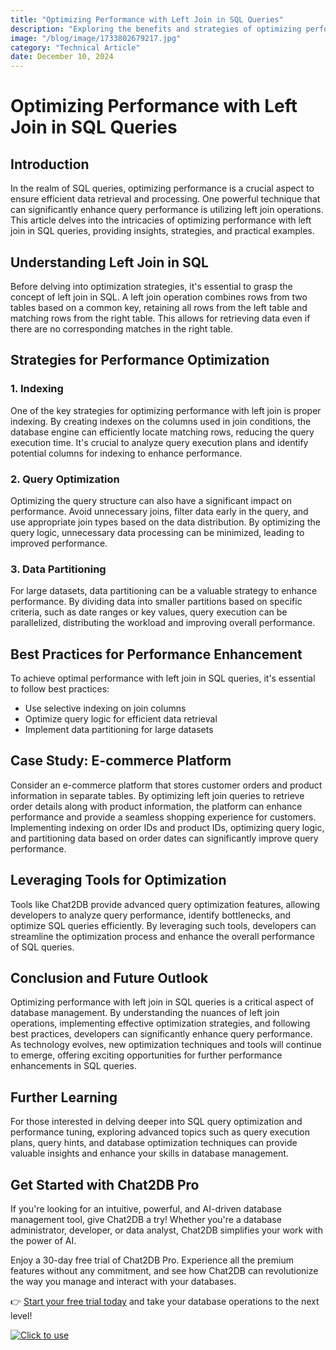 ```yaml
---
title: "Optimizing Performance with Left Join in SQL Queries"
description: "Exploring the benefits and strategies of optimizing performance using left join in SQL queries."
image: "/blog/image/1733802679217.jpg"
category: "Technical Article"
date: December 10, 2024
---
```


# Optimizing Performance with Left Join in SQL Queries


<Authors date="December 10, 2024">
  <Author name="Ethan Clarke" link="https://chat2db.ai" />
</Authors>

## Introduction

In the realm of SQL queries, optimizing performance is a crucial aspect to ensure efficient data retrieval and processing. One powerful technique that can significantly enhance query performance is utilizing left join operations. This article delves into the intricacies of optimizing performance with left join in SQL queries, providing insights, strategies, and practical examples.

## Understanding Left Join in SQL

Before delving into optimization strategies, it's essential to grasp the concept of left join in SQL. A left join operation combines rows from two tables based on a common key, retaining all rows from the left table and matching rows from the right table. This allows for retrieving data even if there are no corresponding matches in the right table.

## Strategies for Performance Optimization

### 1. Indexing

One of the key strategies for optimizing performance with left join is proper indexing. By creating indexes on the columns used in join conditions, the database engine can efficiently locate matching rows, reducing the query execution time. It's crucial to analyze query execution plans and identify potential columns for indexing to enhance performance.

### 2. Query Optimization

Optimizing the query structure can also have a significant impact on performance. Avoid unnecessary joins, filter data early in the query, and use appropriate join types based on the data distribution. By optimizing the query logic, unnecessary data processing can be minimized, leading to improved performance.

### 3. Data Partitioning

For large datasets, data partitioning can be a valuable strategy to enhance performance. By dividing data into smaller partitions based on specific criteria, such as date ranges or key values, query execution can be parallelized, distributing the workload and improving overall performance.

## Best Practices for Performance Enhancement

To achieve optimal performance with left join in SQL queries, it's essential to follow best practices:

- Use selective indexing on join columns
- Optimize query logic for efficient data retrieval
- Implement data partitioning for large datasets

## Case Study: E-commerce Platform

Consider an e-commerce platform that stores customer orders and product information in separate tables. By optimizing left join queries to retrieve order details along with product information, the platform can enhance performance and provide a seamless shopping experience for customers. Implementing indexing on order IDs and product IDs, optimizing query logic, and partitioning data based on order dates can significantly improve query performance.

## Leveraging Tools for Optimization

Tools like Chat2DB provide advanced query optimization features, allowing developers to analyze query performance, identify bottlenecks, and optimize SQL queries efficiently. By leveraging such tools, developers can streamline the optimization process and enhance the overall performance of SQL queries.

## Conclusion and Future Outlook

Optimizing performance with left join in SQL queries is a critical aspect of database management. By understanding the nuances of left join operations, implementing effective optimization strategies, and following best practices, developers can significantly enhance query performance. As technology evolves, new optimization techniques and tools will continue to emerge, offering exciting opportunities for further performance enhancements in SQL queries.

## Further Learning

For those interested in delving deeper into SQL query optimization and performance tuning, exploring advanced topics such as query execution plans, query hints, and database optimization techniques can provide valuable insights and enhance your skills in database management.

## Get Started with Chat2DB Pro

If you're looking for an intuitive, powerful, and AI-driven database management tool, give Chat2DB a try! Whether you're a database administrator, developer, or data analyst, Chat2DB simplifies your work with the power of AI.

Enjoy a 30-day free trial of Chat2DB Pro. Experience all the premium features without any commitment, and see how Chat2DB can revolutionize the way you manage and interact with your databases.

👉 [Start your free trial today](https://chat2db.ai/pricing) and take your database operations to the next level!


[![Click to use](/image/blog/bg/chat2db.jpg)](https://chat2db.ai/)

